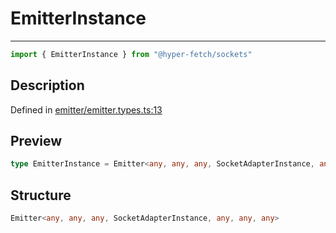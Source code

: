 

# EmitterInstance

<div class="api-docs__separator" data-reactroot="">

---

</div><div class="api-docs__import" data-reactroot="">

```ts
import { EmitterInstance } from "@hyper-fetch/sockets"
```

</div><div class="api-docs__section">

## Description

</div><div class="api-docs__description"><span class="api-docs__do-not-parse">



</span></div><p class="api-docs__definition">

Defined in [emitter/emitter.types.ts:13](https://github.com/BetterTyped/hyper-fetch/blob/cc329b91/packages/sockets/src/emitter/emitter.types.ts#L13)

</p><div class="api-docs__section">

## Preview

</div><div class="api-docs__preview type single">

```ts
type EmitterInstance = Emitter<any, any, any, SocketAdapterInstance, any, any, any>;
```

</div><div class="api-docs__section">

## Structure

</div><div class="api-docs__returns">

```ts
Emitter<any, any, any, SocketAdapterInstance, any, any, any>
```

</div>